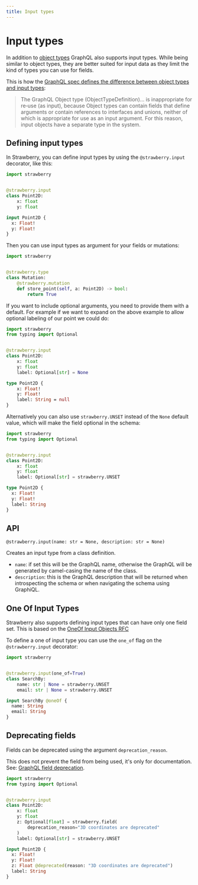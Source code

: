 ```yaml
---
title: Input types
---
```


# Input types

In addition to [object types](./object-types) GraphQL also supports input types.
While being similar to object types, they are better suited for input data as
they limit the kind of types you can use for fields.

This is how the
[GraphQL spec defines the difference between object types and input types](https://spec.graphql.org/June2018/#sec-Input-Objects):

> The GraphQL Object type (ObjectTypeDefinition)... is inappropriate for re‐use
> (as input), because Object types can contain fields that define arguments or
> contain references to interfaces and unions, neither of which is appropriate
> for use as an input argument. For this reason, input objects have a separate
> type in the system.
> 


## Defining input types

In Strawberry, you can define input types by using the `@strawberry.input`
decorator, like this:

<CodeGrid>


```python
import strawberry


@strawberry.input
class Point2D:
    x: float
    y: float
```

```graphql
input Point2D {
  x: Float!
  y: Float!
}
```

</CodeGrid>


Then you can use input types as argument for your fields or mutations:

```python
import strawberry


@strawberry.type
class Mutation:
    @strawberry.mutation
    def store_point(self, a: Point2D) -> bool:
        return True
```

If you want to include optional arguments, you need to provide them with a
default. For example if we want to expand on the above example to allow optional
labeling of our point we could do:

<CodeGrid>


```python
import strawberry
from typing import Optional


@strawberry.input
class Point2D:
    x: float
    y: float
    label: Optional[str] = None
```

```graphql
type Point2D {
    x: Float!
    y: Float!
    label: String = null
}
```

</CodeGrid>


Alternatively you can also use `strawberry.UNSET` instead of the `None` default
value, which will make the field optional in the schema:

<CodeGrid>


```python
import strawberry
from typing import Optional


@strawberry.input
class Point2D:
    x: float
    y: float
    label: Optional[str] = strawberry.UNSET
```

```graphql
type Point2D {
  x: Float!
  y: Float!
  label: String
}
```

</CodeGrid>


## API

`@strawberry.input(name: str = None, description: str = None)`

Creates an input type from a class definition.

- `name`: if set this will be the GraphQL name, otherwise the GraphQL will be
  generated by camel-casing the name of the class.
- `description`: this is the GraphQL description that will be returned when
  introspecting the schema or when navigating the schema using GraphiQL.

## One Of Input Types

Strawberry also supports defining input types that can have only one field set.
This is based on the
[OneOf Input Objects RFC](https://github.com/graphql/graphql-spec/pull/825)

To define a one of input type you can use the `one_of` flag on the
`@strawberry.input` decorator:

<CodeGrid>


```python
import strawberry


@strawberry.input(one_of=True)
class SearchBy:
    name: str | None = strawberry.UNSET
    email: str | None = strawberry.UNSET
```

```graphql
input SearchBy @oneOf {
  name: String
  email: String
}
```

</CodeGrid>


## Deprecating fields

Fields can be deprecated using the argument `deprecation_reason`.

<Note>


This does not prevent the field from being used, it's only for documentation.
See:
[GraphQL field deprecation](https://spec.graphql.org/June2018/#sec-Field-Deprecation).

</Note>


<CodeGrid>


```python
import strawberry
from typing import Optional


@strawberry.input
class Point2D:
    x: float
    y: float
    z: Optional[float] = strawberry.field(
        deprecation_reason="3D coordinates are deprecated"
    )
    label: Optional[str] = strawberry.UNSET
```

```graphql
input Point2D {
  x: Float!
  y: Float!
  z: Float @deprecated(reason: "3D coordinates are deprecated")
  label: String
}
```

</CodeGrid>